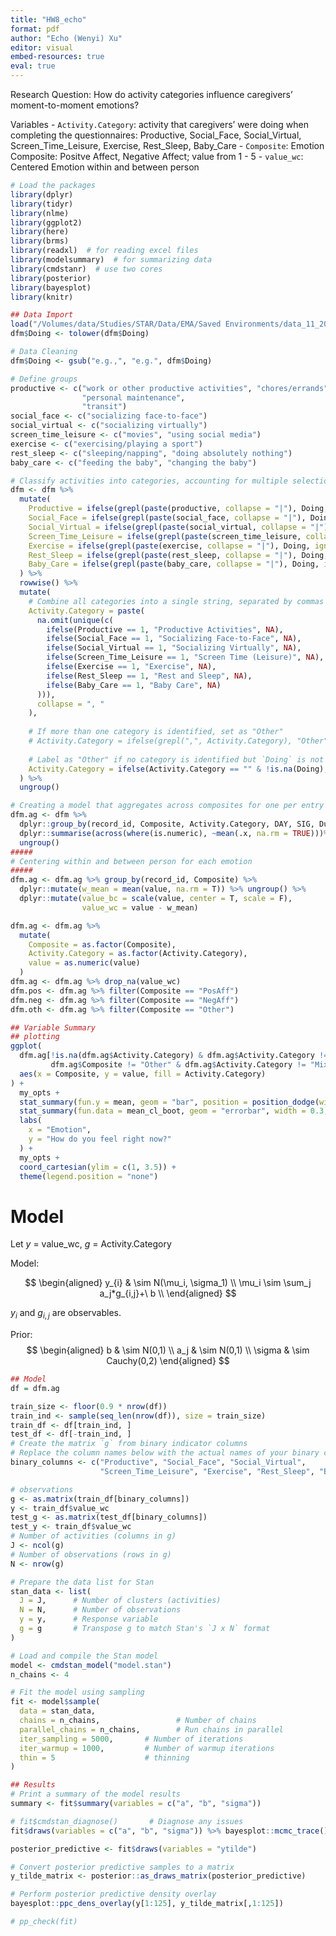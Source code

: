 ```yaml
---
title: "HW8_echo"
format: pdf
author: "Echo (Wenyi) Xu"
editor: visual
embed-resources: true
eval: true
---
```


Research Question: How do activity categories influence caregivers' moment-to-moment emotions?

Variables - `Activity.Category`: activity that caregivers' were doing when completing the questionnaires: Productive, Social_Face, Social_Virtual, Screen_Time_Leisure, Exercise, Rest_Sleep, Baby_Care - `Composite`: Emotion Composite: Positve Affect, Negative Affect; value from 1 - 5 - `value_wc`: Centered Emotion within and between person

```r
# Load the packages
library(dplyr)
library(tidyr)
library(nlme)
library(ggplot2)
library(here)
library(brms)
library(readxl)  # for reading excel files
library(modelsummary)  # for summarizing data
library(cmdstanr)  # use two cores
library(posterior)
library(bayesplot)
library(knitr)

## Data Import
load("/Volumes/data/Studies/STAR/Data/EMA/Saved Environments/data_11_20_2024.RData") 
dfm$Doing <- tolower(dfm$Doing)
```

```r
# Data Cleaning 
dfm$Doing <- gsub("e.g.,", "e.g.", dfm$Doing)

# Define groups
productive <- c("work or other productive activities", "chores/errands", 
                "personal maintenance", 
                "transit")
social_face <- c("socializing face-to-face")
social_virtual <- c("socializing virtually")
screen_time_leisure <- c("movies", "using social media") 
exercise <- c("exercising/playing a sport")
rest_sleep <- c("sleeping/napping", "doing absolutely nothing")
baby_care <- c("feeding the baby", "changing the baby")

# Classify activities into categories, accounting for multiple selections, modified including other option, dummy coding each activity 
dfm <- dfm %>%
  mutate(
    Productive = ifelse(grepl(paste(productive, collapse = "|"), Doing, ignore.case = TRUE), 1, 0),
    Social_Face = ifelse(grepl(paste(social_face, collapse = "|"), Doing, ignore.case = TRUE), 1, 0),
    Social_Virtual = ifelse(grepl(paste(social_virtual, collapse = "|"), Doing, ignore.case = TRUE), 1, 0),
    Screen_Time_Leisure = ifelse(grepl(paste(screen_time_leisure, collapse = "|"), Doing, ignore.case = TRUE), 1, 0),
    Exercise = ifelse(grepl(paste(exercise, collapse = "|"), Doing, ignore.case = TRUE), 1, 0),
    Rest_Sleep = ifelse(grepl(paste(rest_sleep, collapse = "|"), Doing, ignore.case = TRUE), 1, 0),
    Baby_Care = ifelse(grepl(paste(baby_care, collapse = "|"), Doing, ignore.case = TRUE), 1, 0)
  ) %>%
  rowwise() %>%
  mutate(
    # Combine all categories into a single string, separated by commas
    Activity.Category = paste(
      na.omit(unique(c(
        ifelse(Productive == 1, "Productive Activities", NA),
        ifelse(Social_Face == 1, "Socializing Face-to-Face", NA),
        ifelse(Social_Virtual == 1, "Socializing Virtually", NA),
        ifelse(Screen_Time_Leisure == 1, "Screen Time (Leisure)", NA),
        ifelse(Exercise == 1, "Exercise", NA),
        ifelse(Rest_Sleep == 1, "Rest and Sleep", NA),
        ifelse(Baby_Care == 1, "Baby Care", NA)
      ))),
      collapse = ", "
    ),
    
    # If more than one category is identified, set as "Other"
    # Activity.Category = ifelse(grepl(",", Activity.Category), "Other", Activity.Category),
    
    # Label as "Other" if no category is identified but `Doing` is not NA
    Activity.Category = ifelse(Activity.Category == "" & !is.na(Doing), "Other", Activity.Category)
  ) %>%
  ungroup()

# Creating a model that aggregates across composites for one per entry 
dfm.ag <- dfm %>% 
  dplyr::group_by(record_id, Composite, Activity.Category, DAY, SIG, Duration..in.seconds.) %>% 
  dplyr::summarise(across(where(is.numeric), ~mean(.x, na.rm = TRUE)))%>%  # This is modeling each signal separately
  ungroup()
#####
# Centering within and between person for each emotion
#####
dfm.ag <- dfm.ag %>% group_by(record_id, Composite) %>% 
  dplyr::mutate(w_mean = mean(value, na.rm = T)) %>% ungroup() %>%
  dplyr::mutate(value_bc = scale(value, center = T, scale = F),
                value_wc = value - w_mean) 

dfm.ag <- dfm.ag %>%
  mutate(
    Composite = as.factor(Composite),
    Activity.Category = as.factor(Activity.Category),
    value = as.numeric(value)
  )
dfm.ag <- dfm.ag %>% drop_na(value_wc)
dfm.pos <- dfm.ag %>% filter(Composite == "PosAff")
dfm.neg <- dfm.ag %>% filter(Composite == "NegAff")
dfm.oth <- dfm.ag %>% filter(Composite == "Other")
```

```r
## Variable Summary
## plotting
ggplot(
  dfm.ag[!is.na(dfm.ag$Activity.Category) & dfm.ag$Activity.Category != "" & 
         dfm.ag$Composite != "Other" & dfm.ag$Activity.Category != "Mix",], 
  aes(x = Composite, y = value, fill = Activity.Category)
) + 
  my_opts +
  stat_summary(fun.y = mean, geom = "bar", position = position_dodge(width = 0.95), alpha = 0.7) +
  stat_summary(fun.data = mean_cl_boot, geom = "errorbar", width = 0.3, position = position_dodge(width = 0.95)) +
  labs(
    x = "Emotion", 
    y = "How do you feel right now?"
  ) +
  my_opts + 
  coord_cartesian(ylim = c(1, 3.5)) +
  theme(legend.position = "none")
```

# Model

Let $y$ = value_wc, $g$ = Activity.Category

Model:

$$
  \begin{aligned}
    y_{i} & \sim N(\mu_i, \sigma_1) \\
    \mu_i \sim \sum_j a_j*g_{i,j}+\ b \\
  \end{aligned}
$$

$y_i$ and $g_{i,j}$ are observables.

Prior:
$$ 
   \begin{aligned} 
   b & \sim N(0,1) \\ a_j & \sim N(0,1) \\ \sigma & \sim Cauchy(0,2)
   \end{aligned} 
$$

```r
## Model
df = dfm.ag

train_size <- floor(0.9 * nrow(df))
train_ind <- sample(seq_len(nrow(df)), size = train_size)
train_df <- df[train_ind, ]
test_df <- df[-train_ind, ]
# Create the matrix `g` from binary indicator columns
# Replace the column names below with the actual names of your binary columns
binary_columns <- c("Productive", "Social_Face", "Social_Virtual", 
                    "Screen_Time_Leisure", "Exercise", "Rest_Sleep", "Baby_Care")

# observations
g <- as.matrix(train_df[binary_columns])
y <- train_df$value_wc
test_g <- as.matrix(test_df[binary_columns])
test_y <- train_df$value_wc
# Number of activities (columns in g)
J <- ncol(g)
# Number of observations (rows in g)
N <- nrow(g)

# Prepare the data list for Stan
stan_data <- list(
  J = J,      # Number of clusters (activities)
  N = N,      # Number of observations
  y = y,      # Response variable
  g = g       # Transpose g to match Stan's `J x N` format
)

# Load and compile the Stan model
model <- cmdstan_model("model.stan")
n_chains <- 4

# Fit the model using sampling
fit <- model$sample(
  data = stan_data,        
  chains = n_chains,                 # Number of chains
  parallel_chains = n_chains,        # Run chains in parallel
  iter_sampling = 5000,       # Number of iterations
  iter_warmup = 1000,         # Number of warmup iterations
  thin = 5                    # thinning
)
```

```r
## Results
# Print a summary of the model results
summary <- fit$summary(variables = c("a", "b", "sigma"))

# fit$cmdstan_diagnose()       # Diagnose any issues
fit$draws(variables = c("a", "b", "sigma")) %>% bayesplot::mcmc_trace()  # Trace plot

posterior_predictive <- fit$draws(variables = "ytilde")

# Convert posterior predictive samples to a matrix
y_tilde_matrix <- posterior::as_draws_matrix(posterior_predictive)

# Perform posterior predictive density overlay
bayesplot::ppc_dens_overlay(y[1:125], y_tilde_matrix[,1:125])

# pp_check(fit)
```
